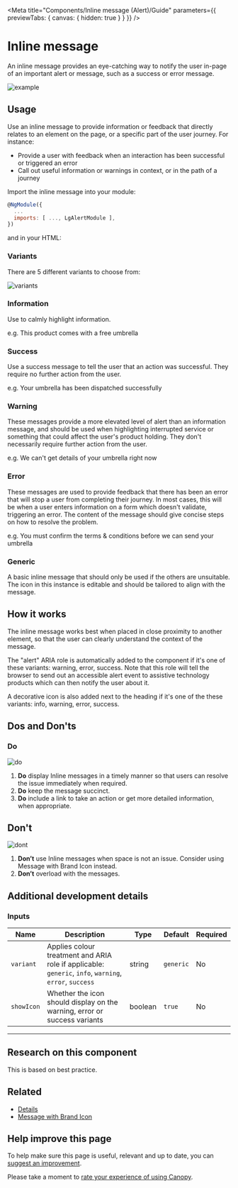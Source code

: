 
<Meta title="Components/Inline message (Alert)/Guide" parameters={{ previewTabs: { canvas: { hidden: true } } }} />

# Inline message

<p class="standfirst">An inline message provides an eye-catching way to notify the user in-page of an important alert or message, such as a success or error message.</p>

![example](docs/inline-message/example.png)

## Usage

Use an inline message to provide information or feedback that directly relates to an element on the page, or a specific part of the user journey. For instance:

- Provide a user with feedback when an interaction has been successful or triggered an error
- Call out useful information or warnings in context, or in the path of a journey



Import the inline message into your module:

```js
@NgModule({
  ...
  imports: [ ..., LgAlertModule ],
})
```



and in your HTML:

<Source id="components-inline-message-alert-examples--standard-alert"></Source>

### Variants

There are 5 different variants to choose from:

![variants](docs/inline-message/variants.png)

### Information

Use to calmly highlight information.

e.g. This product comes with a free umbrella

### Success

Use a success message to tell the user that an action was successful. They require no further action from the user.

e.g. Your umbrella has been dispatched successfully

### Warning

These messages provide a more elevated level of alert than an information message, and should be used when highlighting interrupted service or something that could affect the user's product holding. They don't necessarily require further action from the user.

e.g. We can't get details of your umbrella right now

### Error

These messages are used to provide feedback that there has been an error that will stop a user from completing their journey. In most cases, this will be when a user enters information on a form which doesn't validate, triggering an error. The content of the message should give concise steps on how to resolve the problem.

e.g. You must confirm the terms & conditions before we can send your umbrella

### Generic

A basic inline message that should only be used if the others are unsuitable. The icon in this instance is editable and should be tailored to align with the message.

## How it works

The inline message works best when placed in close proximity to another element, so that the user can clearly understand the context of the message.

The "alert" ARIA role is automatically added to the component if it's one of these variants: warning, error, success. Note that this role will tell the browser to send out an accessible alert event to assistive technology products which can then notify the user about it.

A decorative icon is also added next to the heading if it's one of the these variants: info, warning, error, success.



## Dos and Don'ts

### Do

![do](docs/inline-message/do.png)

1. **Do** display Inline messages in a timely manner so that users can resolve the issue immediately when required.
2. **Do** keep the message succinct.
3. **Do** include a link to take an action or get more detailed information, when appropriate.

## Don't

![dont](docs/inline-message/dont.png)

1. **Don’t** use Inline messages when space is not an issue. Consider using Message with Brand Icon instead.
2. **Don’t** overload with the messages.

## Additional development details

### Inputs

| Name         | Description                                                  | Type    | Default     | Required |
| ------------ | ------------------------------------------------------------ | ------- | ----------- | -------- |
| ``variant``  | Applies colour treatment and ARIA role if applicable: ``generic``, ``info``, ``warning``, ``error``, ``success`` | string  | ``generic`` | No       |
| ``showIcon`` | Whether the icon should display on the warning, error or success variants | boolean | ``true``      | No       |



---

## Research on this component

This is based on best practice.

## Related

- [Details](./?path=/docs/components-details--standard-details)
- [Message with Brand Icon](./?path=/docs/components-primary-message--standard-primary-message)

## Help improve this page

To help make sure this page is useful, relevant and up to date, you can <a href="https://forms.office.com/r/6UMyXFeupH" target="_blank">suggest an improvement</a>.

Please take a moment to <a href="https://forms.office.com/r/ryiKP7ygUK" target="_blank">rate your experience of using Canopy</a>.
